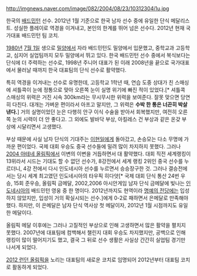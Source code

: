 http://imgnews.naver.com/image/082/2004/08/23/10312304i1u.jpg

한국의 [[배드민턴]] 선수. 2012년 1월 기준으로 한국 남자 선수 중에 유일한 단식 메달리스트. 성실한 플레이로 역경을 이겨내고, 본인의 한계를 뛰어 넘은 선수다. 2012년 현재 국가대표 배드민턴 팀 코치.

[[1980년]] [[7월 1일]] 생으로 [[밀양]]에서 자라 배드민턴도 밀양에서 입문했고, 중학교과 고등학교, 심지어 실업팀까지 모두 밀양에서 뛰고 있다. 한국 배드민턴 선수 중에서 복식보다는 단식에 더 주력하는 선수로, 1998년 주니어 대표가 된 이래 2008년을 끝으로 국가대표에서 물러날 때까지 한국 대표팀의 단식 선수로 활약했다.

특히 역경을 이겨내는 선수로 유명한데, 고등학교 1학년 때, 연습 도중 상대가 친 스매싱에 셔틀콕이 눈에 정통으로 맞아 오른쪽 눈이 실명 위기에 빠진 적이 있었다.[* 셔틀콕 스매싱의 위력은 거진 시속 300km라는 무시무시한 위력을 보여준다. 잘못 맞으면 당연히 다친다. 대개는 가벼운 편이라서 아프고 말지만, 그 위력은 '''수박 한 통은 너끈히 박살낸다.'''] 거의 실명이었던 눈은 다행히 안구 이식 수술을 받아서 회복했지만, 여전히 오른쪽 눈의 시력이 더 안 좋다고. 그 외에도 발바닥 부상, 아킬레스 건 부상과 같은 온갖 부상에 시달리면서 고생했다. 

부상 때문에 사실 남자 단식의 기대주는 [[이현일]]에게 돌아갔고, 손승모는 다소 무명에 가까운 편이었다. 국제 대회 우승도 중국 선수들에 밀려 많이 차지하지 못했다. 그러나 [[2004 아테네 올림픽]]에서 이변의 이변을 거듭하면서 대 활약했다. 대회 직전 세계랭킹이 13위라서 시드는 기대도 할 수 없던 선수가, 8강전에서 세계 랭킹 2위인 중국 선수를 누르더니, 4강 전에서 다시 인도네시아 선수를 누르면서 승승장구한 것. 그러나 결승전에서는 당시 세계 최고였던 인도네시아의 타우픽 히다얏[* 국제 대회 단식 통산 24번 우승, 15회 준우승, 올림픽 금메달, 2002,2006 아시안게임 남자 단식 금메달에 빛나는 [[인도네시아]]의 배드민턴 영웅 중 한 명이다. 2012년까지도 현역이라 [[명예의 전당]]에는 입성하지 않았지만, 입성이 거의 확실시되는 선수.]에게 0-2로 패하면서 은메달로 만족해야 했다. 하지만, 이 은메달은 남자 단식 역사상 첫 메달이자, 2012년 1월 시점까지도 유일한 메달이다. 

올림픽 메달 이후에는 그러나 고질적인 부상으로 인해 고생하면서 많은 활약을 펼치지 못했다. 2007년에 대표팀에 컴백해서 챌린지 대회 우승도 차지했지만, 공백으로 인해 랭킹이 많이 떨어지기도 했고, 결국 그 뒤로 선수 생활은 사실상 간간히 실업팀 경기만 나서게 되었다.

[[2012 런던 올림픽]]을 노리는 대표팀의 새로운 코치로 임명되어 2012년부터 대표팀 코치로 활동하게 되었다.

